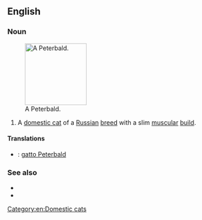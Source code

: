 ==English==

===Noun===
{{en-noun}}
[[File:Tamila the lilac tabby Peterbald cat.jpg|thumb|right|140px|A Peterbald.]]
# A [[domestic cat]] of a [[Russian]] [[breed]] with a slim [[muscular]] [[build]].

====Translations====
{{checktrans-top}}
* {{ttbc|it}}: [[gatto Peterbald]]
{{trans-mid}}

{{trans-bottom}}

===See also===
* {{pedia|Peterbald}}
* {{commonslite|Category:Peterbald}}

[[Category:en:Domestic cats]]